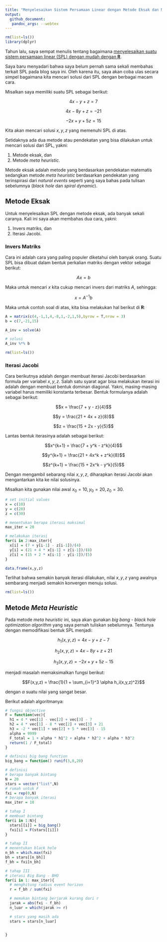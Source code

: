 ```yaml
---
title: "Menyelesaikan Sistem Persamaan Linear dengan Metode Eksak dan Meta Heuristic"
output: 
  github_document:
   pandoc_args: --webtex
---
```


```r
rm(list=ls())
library(dplyr)
```

Tahun lalu, saya sempat menulis tentang bagaimana [menyelesaikan suatu sistem persamaan linear (SPL) dengan mudah dengan __R__](https://ikanx101.com/blog/ig-spl/).

Saya baru menyadari bahwa saya belum pernah sama sekali membahas terkait SPL pada blog saya ini. Oleh karena itu, saya akan coba ulas secara simpel bagaimana kita mencari solusi dari SPL dengan berbagai macam cara.

Misalkan saya memiliki suatu SPL sebagai berikut:

$$4x - y + z = 7$$

$$4x - 8y + z = -21$$

$$-2x + y + 5z = 15$$

Kita akan mencari solusi $x,y,z$ yang memenuhi SPL di atas.

Setidaknya ada dua metode atau pendekatan yang bisa dilakukan untuk mencari solusi dari SPL, yakni:

1. Metode eksak, dan
1. Metode _meta heuristic_.

Metode eksak adalah metode yang berdasarkan pendekatan matematis sedangkan metode _meta heuristic_ berdasarkan pendekatan yang terinspirasi dari _natural events_ seperti yang saya bahas pada tulisan sebelumnya (_black hole_ dan _spiral dynamic_).

## Metode Eksak

Untuk menyelesaikan SPL dengan metode eksak, ada banyak sekali caranya. Kali ini saya akan membahas dua cara, yakni: 

1. Invers matriks, dan
1. Iterasi Jacobi.

### Invers Matriks

Cara ini adalah cara yang paling populer diketahui oleh banyak orang. Suatu SPL bisa dibuat dalam bentuk perkalian matriks dengan vektor sebagai berikut:

$$Ax = b$$

Maka untuk mencari $x$ kita cukup mencari invers dari matriks $A$, sehingga:

$$x = A^{-1}b$$

Maka untuk contoh soal di atas, kita bisa melakukan hal berikut di __R__:

```r
A = matrix(c(4,-1,1,4,-8,1,-2,1,5),byrow = T,nrow = 3)
b = c(7,-21,15)

A_inv = solve(A)

# solusi
A_inv %*% b
```

```r
rm(list=ls())
```

### Iterasi Jacobi

Cara berikutnya adalah dengan membuat iterasi Jacobi berdasarkan formula per variabel $x,y,z$. Salah satu syarat agar bisa melakukan iterasi ini adalah dengan membuat bentuk dominan diagonal. Yakni, masing-masing variabel harus memiliki konstanta terbesar. Bentuk formulanya adalah sebagai berikut:

$$x = \frac{7 + y - z}{4}$$

$$y = \frac{21 + 4x + z}{8}$$

$$z = \frac{15 + 2x - y}{5}$$

Lantas bentuk iterasinya adalah sebagai berikut:

$$x^{k+1} = \frac{7 + y^k - z^k}{4}$$

$$y^{k+1} = \frac{21 + 4x^k + z^k}{8}$$

$$z^{k+1} = \frac{15 + 2x^k - y^k}{5}$$

Dengan mengambil sebarang nilai $x,y,z$, diharapkan iterasi Jacobi akan mengantarkan kita ke nilai solusinya.

Misalkan kita gunakan nilai awal $x_0 = 10, y_0 = 20, z_0 = 30$.

```r
# set initial values
x = c(10)
y = c(20)
z = c(30)

# menentukan berapa iterasi maksimal
max_iter = 20

# melakukan iterasi
for(i in 2:max_iter){
  x[i] = (7 + y[i-1] - z[i-1])/(4)
  y[i] = (21 + 4 * x[i-1] + z[i-1])/(8)
  z[i] = (15 + 2 * x[i-1] - y[i-1])/(5)
}

data.frame(x,y,z)
```

Terlihat bahwa semakin banyak iterasi dilakukan, nilai $x,y,z$ yang awalnya sembarang menjadi semakin konvergen menuju solusi.

```r
rm(list=ls())
```

## Metode _Meta Heuristic_

Pada metode _meta heuristic_ ini, saya akan gunakan _big bang - black hole optimization algorithm_ yang saya pernah tuliskan sebelumnya. Tentunya dengan memodifikasi bentuk SPL menjadi:

$$h_1(x,y,z) = 4x - y + z - 7$$

$$h_2(x,y,z) = 4x - 8y + z + 21$$

$$h_3(x,y,z) = -2x + y + 5z - 15$$

menjadi masalah memaksimalkan fungsi berikut:

$$F(x,y,z) = \frac{1}{1 + \sum_{i=1}^3 \alpha h_i(x,y,z)^2}$$

dengan $\alpha$ suatu nilai yang sangat besar.

Berikut adalah algoritmanya:

```r
# fungsi objective
F = function(vec){
  h1 = 4 * vec[1] - vec[2] + vec[3] - 7
  h2 = 4 * vec[1] - 8 * vec[2] + vec[3] + 21
  h3 = -2 * vec[1] + vec[2] + 5 * vec[3] - 15
  alpha = 9999
  F_total = 1 + alpha * h1^2 + alpha * h2^2 + alpha * h3^2
  return(1 / F_total)
}

# definisi big bang function
big_bang = function() runif(3,0,20)

# definisi
# berapa banyak bintang
N = 20
stars = vector("list",N)
# rumah untuk F
fxi = rep(0,N)
# berapa banyak iterasi
max_iter = 10

# tahap I
# membuat bintang
for(i in 1:N){
  stars[[i]] = big_bang()
  fxi[i] = F(stars[[i]])
}

# tahap II
# menentukan black hole
n_bh = which.max(fxi)
bh = stars[[n_bh]]
f_bh = fxi[n_bh]

# tahap III
# iterasi Big Bang - BHO
for(i in 1: max_iter){
  # menghitung radius event horizon
  r = f_bh / sum(fxi)

  # memakan bintang berjarak kurang dari r
  jarak = abs(fxi - f_bh)
  n_luar = which(jarak >= r)

  # stars yang masih ada
  stars = stars[n_luar]


}

```
